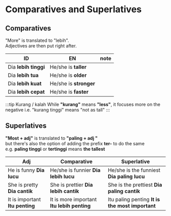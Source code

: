 # Comparatives and Superlatives

## Comparatives

"More" is translated to "lebih".  
Adjectives are then put right after. 


|ID          |EN            |note|
|----------------|-------------------------------|-----------------------------|
|Dia **lebih tinggi** |He/she is **taller**| 
|Dia **lebih tua** |He/she is **older**| 
|Dia **lebih kuat** |He/she is **stronger**| 
|Dia **lebih cepat** |He/she is **faster**| 

:::tip Kurang / kalah
While **"kurang"** means **"less"**, it focuses more on the negative i.e. "kurang tinggi" means "not as tall"
:::

## Superlatives

**"Most + adj"** is translated to **"paling + adj "**  
but there's also the option of adding the prefix **ter-** to do the same  
e.g. **paling tinggi** or **tertinggi** means **the tallest**

|Adj          |Comparative |Superlative|
|----------------|-------------------------------|-----------------------------|
|He is funny **Dia lucu** |He/she is funnier **Dia lebih lucu**|He/she is the funniest **Dia paling lucu**
|She is pretty  **Dia cantik** |She is prettier **Dia lebih cantik**|She is the prettiest **Dia paling cantik**
|It is important **Itu penting**|It is more important **Itu lebih penting**|Itu paling penting **It is the most important**